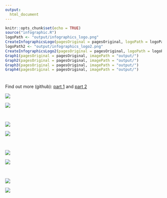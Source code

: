```yaml
---
output:
  html_document
---
```


```r
knitr::opts_chunk$set(echo = TRUE)
source("infographic.R")
logoPath <- "output/infographics_logo.png"
CreateInfographicsLogo(pagesOriginal = pagesOriginal, logoPath = logoPath)
logoPath2 <- "output/infographics_logo2.png"
CreateInfographicsLogo2(pagesOriginal = pagesOriginal, logoPath = logoPath2)
Graph1(pagesOriginal = pagesOriginal, imagePath = "output/")
Graph2(pagesOriginal = pagesOriginal, imagePath = "output/")
Graph3(pagesOriginal = pagesOriginal, imagePath = "output/")
Graph4(pagesOriginal = pagesOriginal, imagePath = "output/")
```

<div class="col-xs-12" style="height:10px;"></div>
<div class = "row">
<div class = "col-md-12">
Find out more (github): <a href="https://github.com/ildarcheg/lenta">part 1</a> and <a href="https://github.com/ildarcheg/lentaproject">part 2</a> 
</div>
</div>
<div class = "row">
<div class = "col-md-12">
<img src = "output/infographics_logo.png">
</div>
</div>
<div class = "row">
<div class = "col-md-12">
<img src = "output/infographics_logo2.png">
</div>
<br>
</div>
<div class = "row">
<div class = "col-lg-6 col-md-6 col-sm-6 col-xs-12">
<img src = "output/graph1.png">
</div>
<div class = "col-lg-6 col-md-6 col-sm-6 col-xs-12">
<img src = "output/graph2.png">
</div>
</div>
<br>
<div class = "row">
<div class = "col-lg-12 col-md-12 col-sm-12 hidden-xs">
<img src = "output/graph3.png">
</div>
<div class = "hidden-lg hidden-md hidden-sm col-xs-12">
<img src = "output/graph3_m.png">
</div>
</div>
<br>
<div class = "row">
<div class = "col-lg-12 col-md-12 col-sm-12 hidden-xs">
<img src = "output/graph4.png">
</div>
<div class = "hidden-lg hidden-md hidden-sm col-xs-12">
<img src = "output/graph4_m.png">
</div>
</div>